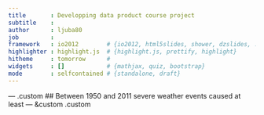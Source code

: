 ```yaml
---
title       : Developping data product course project
subtitle    : 
author      : ljuba80
job         : 
framework   : io2012        # {io2012, html5slides, shower, dzslides, ...}
highlighter : highlight.js  # {highlight.js, prettify, highlight}
hitheme     : tomorrow      # 
widgets     : []            # {mathjax, quiz, bootstrap}
mode        : selfcontained # {standalone, draft}
---
```




--- .custom
## Between 1950 and 2011 severe weather events caused at least
--- &custom .custom
